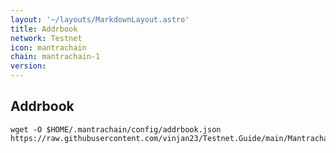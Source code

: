 ```yaml
---
layout: '~/layouts/MarkdownLayout.astro'
title: Addrbook
network: Testnet
icon: mantrachain
chain: mantrachain-1
version: 
---
```

## Addrbook

```
wget -O $HOME/.mantrachain/config/addrbook.json https://raw.githubusercontent.com/vinjan23/Testnet.Guide/main/Mantrachain/addrbook.json
```
